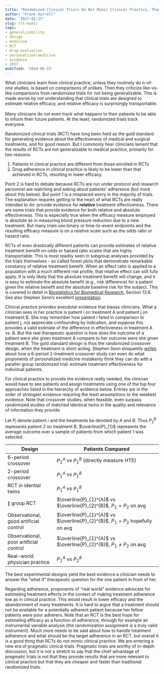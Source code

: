 ```yaml
---
title: "Randomized Clinical Trials Do Not Mimic Clinical Practice, Thank Goodness"
author: "Frank Harrell"
date: '2017-01-27'
slug: rct-mimic
tags:
- generalizability
- design
- medicine
- RCT
- drug-evaluation
- personalized-medicine
- evidence
- 2017
modified: '2018-06-15'
---
```

<p class='rquote'>
What clinicians learn from clinical practice, unless they routinely do n-of-one studies, is based on comparisons of unlikes.  Then they criticize like-vs-like comparisons from randomized trials for not being generalizable.  This is made worse by not understanding that clinical trials are designed to estimate relative efficacy, and relative efficacy is surprisingly transportable.
<br><br>
Many clinicians do not even track what happens to their patients to be able to inform their future patients.  At the least, randomized trials track everyone.
</p>

Randomized clinical trials (RCT) have long been held as the gold standard for
generating evidence about the effectiveness of medical and surgical
treatments, and for good reason.  But I commonly hear clinicians lament
that the results of RCTs are not generalizable to medical practice,
primarily for two reasons:

1.  Patients in clinical practice are different from those enrolled in
    RCTs
2.  Drug adherence in clinical practice is likely to be lower than that
    achieved in RCTs, resulting in lower efficacy.

Point 2 is hard to debate because RCTs are run under protocol and
research personnel are watching and asking about patients' adherence
(but more about this below).  But point 1 is a misplaced worry in the
majority of trials.  The explanation requires getting to the heart of
what RCTs are really intended to do: provide evidence for **relative**
treatment effectiveness.  There are some trials that provide evidence
for both relative and absolute effectiveness.   This is especially true
when the efficacy measure employed is absolute as in measuring blood
pressure reduction due to a new treatment.  But many trials use binary
or time-to-event endpoints and the resulting efficacy measure is on a
relative scale such as the odds ratio or hazard ratio.

RCTs of even drastically different patients can provide estimates of
relative treatment benefit on odds or hazard ratio scales that are
highly transportable.  This is most readily seen in subgroup analyses
provided by the trials themselves - so called forest plots that
demonstrate remarkable constancy of relative treatment benefit.  When an
effect ratio is applied to a population with a much different risk
profile, that relative effect can still fully apply.  It is only likely
that the absolute treatment benefit will change, and it is easy to
estimate the absolute benefit (e.g., risk difference) for a patient
given the relative benefit and the absolute baseline risk for the
subject.   This is covered in detail in [Biostatistics for Biomedical
Research](http://fharrell.com/links), Section 13.6.  See also Stephen Senn's excellent [presentation](https://www.slideshare.net/StephenSenn1/real-world-modified).

Clinical practice provides anecdotal evidence that biases clinicians.
 What a clinician sees in her practice is patient i on treatment A and
patient j on treatment B.  She may remember how patient i fared in
comparison to patient j, not appreciate confounding by indication, and
suppose this provides a valid estimate of the difference in
effectiveness in treatment A vs. B.  But the real therapeutic question
is how does the outcome of a patient were she given treatment A compare
to her outcome were she given treatment B.  The gold standard design is
thus the randomized crossover design, when the treatment is short
acting.  Stephen Senn eloquently
[writes](http://onlinelibrary.wiley.com/doi/10.1002/sim.6739/abstract) about
how a 6-period 2-treatment crossover study can even do what proponents
of personalized medicine mistakenly think they can do with a
parallel-group randomized trial: estimate treatment effectiveness for
individual patients.

For clinical practice to provide the evidence really needed, the
clinician would have to see patients and assign treatments using one of
the top four approaches listed in the hierarchy of evidence below.
Entries are in the order of strongest evidence requiring the least
assumptions to the weakest evidence. Note that crossover studies, when
feasible, even surpass randomized studies of matched identical twins in
the quality and relevance of information they provide.

Let $P_{i}$ denote patient $i$ and the treatments be denoted by $A$
and $B$.  Thus $P_{2}^{B}$ represents patient 2 on treatment $B$.
$\overline{P}_{1}$ represents the average outcome over a sample of
patients from which patient 1 was selected.

| Design | Patients Compared 
-------- | ----------------- 
6-period crossover | $P_{1}^{A}$ vs $P_{1}^{B}$ (directly measure HTE)
2-period crossover | $P_{1}^{A}$ vs $P_{1}^{B}$
RCT in idential twins | $P_{1}^{A}$ vs $P_{1}^{B}$
$\parallel$ group RCT | $\overline{P}_{1}^{A}$ vs $\overline{P}_{2}^{B}$,  $P_{1}=P_{2}$ on avg
Observational, good artificial control | $\overline{P}_{1}^{A}$ vs  $\overline{P}_{2}^{B}$, $P_{1}=P_{2}$ hopefully on avg
Observational, poor artificial control | $\overline{P}_{1}^{A}$ vs $\overline{P}_{2}^{B}$, $P_{1}\neq P_{2}$ on avg
Real-world physician practice | $P_{1}^{A}$ vs $P_{2}^{B}$

The best experimental designs yield the best evidence a clinician needs
to answer the "what if" therapeutic question for the one patient in
front of her.

Regarding adherence, proponents of "real world" evidence advocate for
estimating treatment effects in the context of making treatment
adherence low as in clinical practice. This would result in lower
efficacy and the abandonment of many treatments. It is hard to argue
that a treatment should not be available for a potentially adherent
patient because her fellow patients were poor adherers. Note that an RCT
is the best hope for estimating efficacy as a function of adherence,
through for example an instrumental variable analysis (the randomization
assignment is a truly valid instrument). Much more needs to be said
about how to handle treatment adherence and what should be the target
adherence in an RCT, but overall it is a good thing that RCTs do not
mimic clinical practice.  We are entering a new era of pragmatic
clinical trials.  Pragmatic trials are worthy of in-depth discussion,
but it is not a stretch to say that the chief advantage of pragmatic
trials is not that they provide results that are more relevant to
clinical practice but that they are cheaper and faster than traditional
randomized trials.
